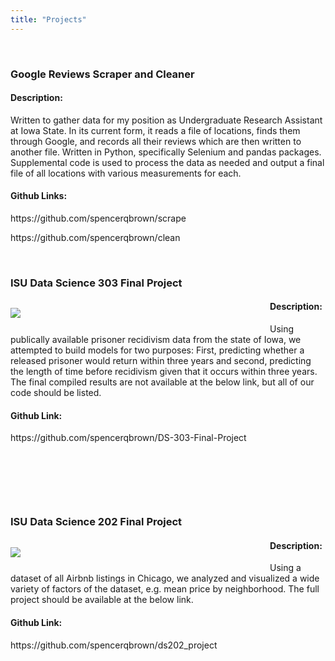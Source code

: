 ```yaml
---
title: "Projects"
---
```


  \
  
### Google Reviews Scraper and Cleaner

#### Description:

Written to gather data for my position as Undergraduate Research Assistant at Iowa State. In its current form, it reads a file of locations, finds them through Google, and records all their reviews which are then written to another file. Written in Python, specifically Selenium and pandas packages. Supplemental code is used to process the data as needed and output a final file of all locations with various measurements for each. \  

#### Github Links: \  

https://github.com/spencerqbrown/scrape \  

https://github.com/spencerqbrown/clean \  
\  
&nbsp;

&nbsp;


### ISU Data Science 303 Final Project
<div style= "float:left; position:relative; width:400px; margin-right:15px">
![](./images/ds303.jpg)
</div>
#### Description:

Using publically available prisoner recidivism data from the state of Iowa, we attempted to build models for two purposes: First, predicting whether a released prisoner would return within three years and second, predicting the length of time before recidivism given that it occurs within three years. The final compiled results are not available at the below link, but all of our code should be listed. \  

#### Github Link: \  


https://github.com/spencerqbrown/DS-303-Final-Project
\  
&nbsp;

&nbsp;
\  
&nbsp;

&nbsp;
\  
&nbsp;

&nbsp;


### ISU Data Science 202 Final Project
<div style= "float:left; position:relative; width:400px; margin-right:15px">
![](./images/ds202.jpg)
</div>
#### Description:

Using a dataset of all Airbnb listings in Chicago, we analyzed and visualized a wide variety of factors of the dataset, e.g. mean price by neighborhood. The full project should be available at the below link. \  

#### Github Link: \  

https://github.com/spencerqbrown/ds202_project
\  
&nbsp;

&nbsp;

